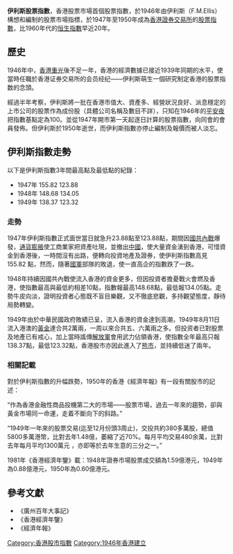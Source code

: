 '''伊利斯股票指數'''，香港股票市場首個股票指數，於1946年由伊利斯（F.M.Ellis）構想和編制的股票市場指標，於1947年至1950年成為[[香港證券交易所|香港證券交易所]]的[[股票指數|股票指數]]，比1960年代的[[恒生指數|恒生指數]]早近20年。

==歷史==
1946年中，[[香港重光|香港重光]]後不足一年，香港的經濟數據已接近1939年同期的水平，使當時任職於香港证券交易所的会员经纪——伊利斯萌生一個研究制定香港的股票指数的念頭。

經過半年考察，伊利斯將一批在香港市值大、資產多、經營狀況良好、派息穩定的上市公司的股票作為成份股（具體公司名稱及數目不詳），只知在1946年的[[平安夜|平安夜]]把指數基點定為100。並從1947年開市第一天起逐日計算的股票指數，向同會的會員發佈。但伊利斯於1950年逝世，而伊利斯指數亦停止編制及報價而被人淡忘。

==伊利斯指數走勢==
以下是伊利斯指數3年間最高點及最低點的紀錄： 
*1947年 155.82 123.88
*1948年 148.68 134.05
*1949年 138.37 123.32

===走勢===
1947年伊利斯指數正式面世當日就急升23.88點至123.88點，期間因[[國共內戰|國共內戰]]爆發，[[通貨膨脹|通貨膨脹]]使工商業家把資產吐現，並撤出[[中國|中國]]，使大量資金湧到香港，可惜資金到香港後，一時間沒有出路，便轉向投資地產及證券，使伊利斯指數高見155.82 點，然而，隨著[[中華民國國軍|國軍]]部隊的敗退，使一直高企的指數跌了一跌。

1948年持續因國共內戰使流入香港的資金更多，但因投資者擔憂戰火會燃及香港，使指數最高與最低約相差10點，指數報最高148.68點，最低報134.05點。走勢牛皮向淡，證明投資者心態既不盲目樂觀，又不徹底悲觀，多持觀望態度，靜待局勢轉變。

1949年由於中華民國政府敗績已呈，流入香港的資金達到高潮，1949年8月11日流入港澳的[[黃金|黃金]]達合共2萬兩，一周以來合共五、六萬兩之多。但投资者已對股票及地產已有戒心，加上當時謠傳[[解放軍|解放軍]]會用武力佔領香港，使指數全年最高只報138.37點，最低123.32點，香港股市亦因此進入了[[熊市|熊市]]，並持續低迷了兩年。

===相關記載===
對於伊利斯指數的升幅跌勢，1950年的香港《經濟年報》有一段有關股市的記述：

“作為香港金融性商品投機第二大的市場——股票市場，過去一年來的趨勢，卻與黃金市場同一命運，走着不斷向下的斜路。”

“1949年一年來的股票交易(迄至12月份頭3周止)，交投共約380多萬股，總值5800多萬港幣，比對去年1.48億，萎縮了近70%。每月平均交易480余萬，比對去年每月平均1300萬元 ，亦即等於去年生意的三分之一。”

1981年《香港經濟年鑒》載：1948年證券市場股票成交額為1.59億港元，1949年為0.88億港元，1950年為0.60億港元。

==參考文獻==
*《廣州百年大事記》
*《香港經濟年鑒》
*《經濟年報》

[[Category:香港股市指數|Category:香港股市指數]]
[[Category:1946年香港建立|Category:1946年香港建立]]